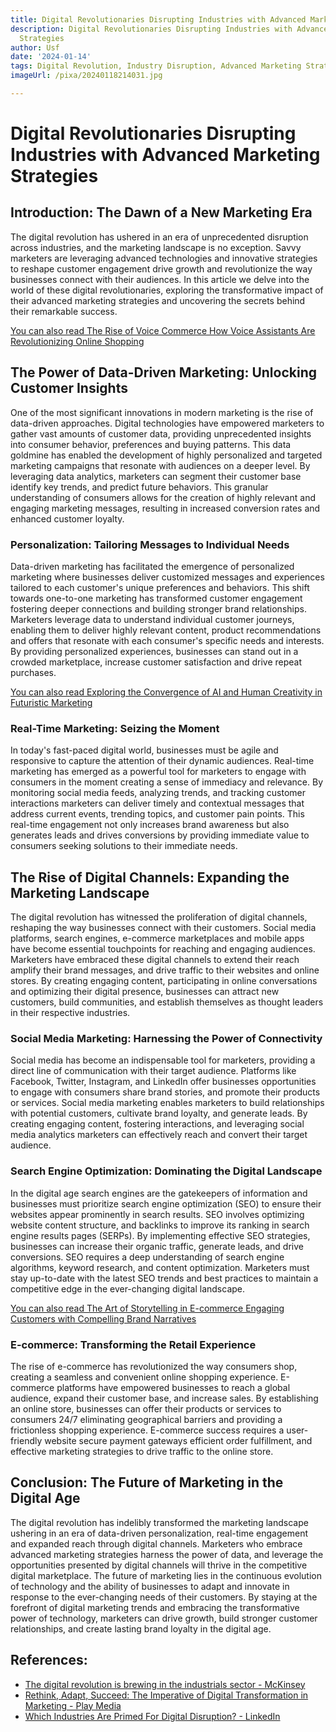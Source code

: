 ```yaml
---
title: Digital Revolutionaries Disrupting Industries with Advanced Marketing Strategies
description: Digital Revolutionaries Disrupting Industries with Advanced Marketing
  Strategies
author: Usf
date: '2024-01-14'
tags: Digital Revolution, Industry Disruption, Advanced Marketing Strategies
imageUrl: /pixa/20240118214031.jpg

---
```

# **Digital Revolutionaries  Disrupting Industries with Advanced Marketing Strategies**

## **Introduction: The Dawn of  a New Marketing Era**

The digital revolution has ushered in an era of unprecedented disruption across industries,  and the marketing landscape is no exception. Savvy marketers are leveraging advanced technologies and innovative strategies to reshape customer  engagement drive growth and revolutionize the way businesses connect with their audiences. In this article we delve into the world of these digital revolutionaries, exploring the transformative  impact of their advanced marketing strategies and uncovering the secrets behind their remarkable  success.


[You can also read The Rise of Voice Commerce How Voice Assistants Are  Revolutionizing Online Shopping](The%20Rise%20of%20Voice%20Commerce%20How%20Voice%20Assistants%20Are%20Revolutionizing%20Online%20Shopping)


## **The  Power  of Data-Driven Marketing:  Unlocking Customer Insights**

One of the most significant  innovations in modern marketing is the rise of  data-driven approaches.  Digital technologies have empowered marketers to  gather vast amounts of customer data,  providing unprecedented insights  into consumer behavior, preferences and buying patterns. This data  goldmine has enabled the development of  highly personalized and targeted marketing campaigns that resonate with  audiences on a deeper level. By leveraging data  analytics, marketers can segment their customer base identify key trends, and predict future behaviors. This granular understanding of consumers allows for the creation of highly relevant and engaging marketing messages, resulting  in increased conversion rates and enhanced customer  loyalty.

### **Personalization: Tailoring Messages to Individual Needs**

Data-driven marketing has facilitated the emergence of personalized marketing where businesses deliver customized messages and experiences tailored to each customer's unique preferences and behaviors. This  shift towards one-to-one marketing has transformed customer engagement fostering deeper connections and building stronger  brand relationships. Marketers leverage data to understand individual customer journeys,  enabling them to deliver highly relevant content, product  recommendations and offers that resonate  with each consumer's specific needs  and interests.  By providing personalized experiences, businesses can stand out in a crowded marketplace, increase customer satisfaction and drive repeat purchases.

[You can also read Exploring the  Convergence of  AI and Human Creativity in Futuristic Marketing](Exploring%20the%20Convergence%20of%20AI%20and%20Human%20Creativity%20in%20Futuristic%20Marketing)


### **Real-Time Marketing: Seizing the Moment**

In today's fast-paced digital world,  businesses must be agile and responsive to capture the attention of their dynamic audiences. Real-time marketing  has emerged as a powerful tool  for marketers to engage with consumers in the moment creating a sense of immediacy and relevance. By monitoring social media feeds, analyzing trends, and tracking customer interactions marketers can deliver timely and contextual messages that address  current events, trending topics, and customer pain points. This real-time engagement not only increases brand awareness but also generates  leads and  drives conversions by providing immediate value to consumers seeking solutions to their immediate needs.

## **The Rise of Digital Channels: Expanding the Marketing Landscape**

The digital revolution has witnessed the proliferation of digital channels, reshaping the way businesses  connect with their  customers. Social media platforms, search engines, e-commerce marketplaces and mobile apps have become essential touchpoints for reaching and engaging  audiences. Marketers have embraced these digital channels to extend their reach amplify their brand messages, and drive traffic to their websites and online stores. By creating engaging content, participating in online conversations and optimizing their digital  presence, businesses can attract new customers, build communities, and establish themselves as thought  leaders in their respective industries.

### **Social Media Marketing: Harnessing the Power  of Connectivity**

Social media has become an indispensable  tool for marketers, providing  a direct line of communication with their target audience. Platforms like Facebook, Twitter, Instagram, and LinkedIn offer businesses opportunities to engage with consumers share brand stories, and promote their products or services. Social media marketing enables marketers to build relationships with potential  customers, cultivate brand loyalty, and  generate leads. By creating engaging content,  fostering interactions, and leveraging social media analytics marketers can effectively reach  and  convert their  target audience.

### **Search Engine Optimization: Dominating the Digital Landscape**

In the digital age search engines are the  gatekeepers of information and businesses must  prioritize search engine optimization (SEO) to ensure  their websites appear prominently in search results.  SEO involves optimizing website content  structure, and backlinks to improve its ranking in search engine  results pages (SERPs). By implementing effective SEO strategies, businesses can increase their organic traffic, generate leads,  and drive conversions. SEO  requires a  deep  understanding of search engine  algorithms, keyword  research, and content optimization. Marketers  must stay up-to-date  with  the latest SEO trends  and  best practices to maintain a competitive edge in the ever-changing digital landscape.

[You can  also  read The Art of Storytelling  in E-commerce Engaging Customers with Compelling Brand Narratives](The%20Art%20of%20Storytelling%20in%20E-commerce%20Engaging%20Customers%20with%20Compelling%20Brand%20Narratives)


### **E-commerce: Transforming the Retail Experience**

The rise of e-commerce has revolutionized the way consumers shop,  creating  a seamless and convenient online shopping experience. E-commerce platforms have empowered  businesses to reach a global audience, expand their customer base,  and increase sales. By  establishing an online store, businesses can  offer their products or  services to consumers 24/7 eliminating geographical barriers and providing a frictionless shopping experience. E-commerce success requires  a user-friendly website secure payment gateways efficient order fulfillment, and effective  marketing strategies to drive traffic to the online store.


## **Conclusion: The Future of Marketing in the Digital Age**

The digital revolution has indelibly transformed the marketing landscape ushering  in an era of data-driven personalization, real-time engagement and expanded  reach  through digital channels. Marketers  who embrace advanced marketing strategies harness the power of data, and  leverage the opportunities presented by digital channels will thrive in the competitive digital marketplace. The future of marketing lies  in the continuous evolution of technology and the ability  of businesses  to adapt and innovate in response to the ever-changing needs of  their customers. By staying at the forefront  of digital marketing trends and embracing the transformative power of technology, marketers can drive growth, build stronger customer relationships, and create  lasting  brand loyalty in the digital age.




## References:
- [The digital revolution is brewing in the industrials sector - McKinsey](https://www.mckinsey.com/industries/industrials-and-electronics/our-insights/the-digital-revolution-is-brewing-in-the-industrials-sector)
- [Rethink, Adapt, Succeed: The Imperative of Digital Transformation in Marketing - Play Media](https://play-media.org/insights/pillars-of-digital-transformation-in-marketing/)
- [Which Industries Are Primed For Digital Disruption? - LinkedIn](https://www.linkedin.com/pulse/which-industries-primed-digital-disruption-nacho-de-marco)
